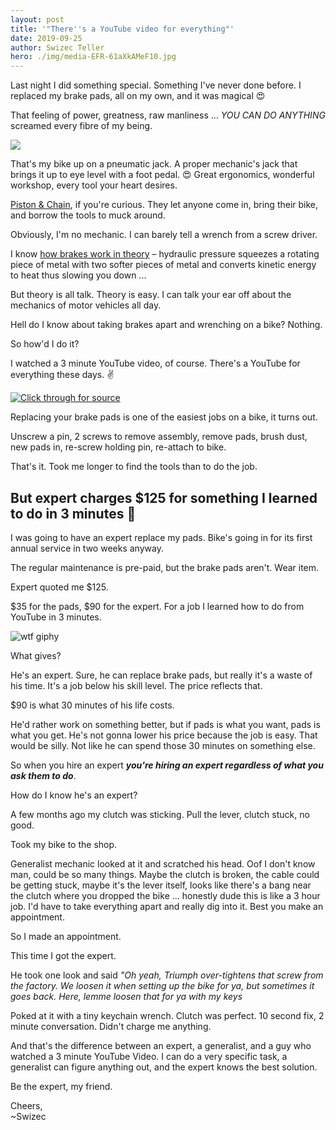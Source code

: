 ```yaml
---
layout: post
title: '"There''s a YouTube video for everything"'
date: 2019-09-25
author: Swizec Teller
hero: ./img/media-EFR-61aXkAMeF10.jpg
---
```

Last night I did something special. Something I've never done before. I replaced my brake pads, all on my own, and it was magical 😍





That feeling of power, greatness, raw manliness ... _YOU CAN DO ANYTHING_ screamed every fibre of my being.



[![](./img/media-EFR-61aXkAMeF10.jpg)](https://twitter.com/Swizec/status/1176704975382224896)



That's my bike up on a pneumatic jack. A proper mechanic's jack that brings it up to eye level with a foot pedal. 😍 Great ergonomics, wonderful workshop, every tool your heart desires.



[Piston & Chain](https://pistonandchain.com/), if you're curious. They let anyone come in, bring their bike, and borrow the tools to muck around.



Obviously, I'm no mechanic. I can barely tell a wrench from a screw driver.



I know [how brakes work in theory](https://en.wikipedia.org/wiki/Disc_brake) – hydraulic pressure squeezes a rotating piece of metal with two softer pieces of metal and converts kinetic energy to heat thus slowing you down ...



But theory is all talk. Theory is easy. I can talk your ear off about the mechanics of motor vehicles all day.



Hell do I know about taking brakes apart and wrenching on a bike? Nothing.



So how'd I do it?



I watched a 3 minute YouTube video, of course. There's a YouTube for everything these days. ✌️





[![Click through for source](./img/techletter.app-screenshot-1569427778894.png)](https://www.youtube.com/watch?v=Ji0phl_znEU)





Replacing your brake pads is one of the easiest jobs on a bike, it turns out.



Unscrew a pin, 2 screws to remove assembly, remove pads, brush dust, new pads in, re-screw holding pin, re-attach to bike.



That's it. Took me longer to find the tools than to do the job.



## But expert charges $125 for something I learned to do in 3 minutes 🤔



I was going to have an expert replace my pads. Bike's going in for its first annual service in two weeks anyway.



The regular maintenance is pre-paid, but the brake pads aren't. Wear item.



Expert quoted me $125.



$35 for the pads, $90 for the expert. For a job I learned how to do from YouTube in 3 minutes.



![wtf giphy](./img/media-pPhyAv5t9V8djyRFJH-giphy-downsized-medium.gif)



What gives?



He's an expert. Sure, he can replace brake pads, but really it's a waste of his time. It's a job below his skill level. The price reflects that.



$90 is what 30 minutes of his life costs.



He'd rather work on something better, but if pads is what you want, pads is what you get. He's not gonna lower his price because the job is easy. That would be silly. Not like he can spend those 30 minutes on something else.



So when you hire an expert **_you're hiring an expert regardless of what you ask them to do_**.



How do I know he's an expert?



A few months ago my clutch was sticking. Pull the lever, clutch stuck, no good.



Took my bike to the shop.



Generalist mechanic looked at it and scratched his head. Oof I don't know man, could be so many things. Maybe the clutch is broken, the cable could be getting stuck, maybe it's the lever itself, looks like there's a bang near the clutch where you dropped the bike ... honestly dude this is like a 3 hour job. I'd have to take everything apart and really dig into it. Best you make an appointment.



So I made an appointment.



This time I got the expert.



He took one look and said _"Oh yeah, Triumph over-tightens that screw from the factory. We loosen it when setting up the bike for ya, but sometimes it goes back. Here, lemme loosen that for ya with my keys_



Poked at it with a tiny keychain wrench. Clutch was perfect. 10 second fix, 2 minute conversation. Didn't charge me anything.



And that's the difference between an expert, a generalist, and a guy who watched a 3 minute YouTube Video. I can do a very specific task, a generalist can figure anything out, and the expert knows the best solution.



Be the expert, my friend.



Cheers,  
~Swizec